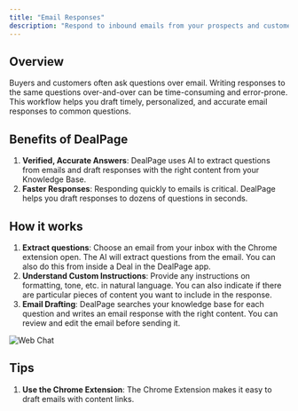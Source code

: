 ```yaml
---
title: "Email Responses"
description: "Respond to inbound emails from your prospects and customers with AI"
---
```

## Overview
Buyers and customers often ask questions over email. Writing responses to the same questions over-and-over can be time-consuming and error-prone. This workflow helps you draft timely, personalized, and accurate email responses to common questions.

## Benefits of DealPage
1. **Verified, Accurate Answers**: DealPage uses AI to extract questions from emails and draft responses with the right content from your Knowledge Base.
2. **Faster Responses**: Responding quickly to emails is critical. DealPage helps you draft responses to dozens of questions in seconds.

## How it works
1. **Extract questions**: Choose an email from your inbox with the Chrome extension open. The AI will extract questions from the email. You can also do this from inside a Deal in the DealPage app.
2. **Understand Custom Instructions**: Provide any instructions on formatting, tone, etc. in natural language. You can also indicate if there are particular pieces of content you want to include in the response.
3. **Email Drafting**: DealPage searches your knowledge base for each question and writes an email response with the right content. You can review and edit the email before sending it.

<img src="/images/email-response.png" alt="Web Chat" />

## Tips
1. **Use the Chrome Extension**: The Chrome Extension makes it easy to draft emails with content links.